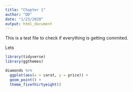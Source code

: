 ```yaml
---
title: "Chapter 1"
author: "DD"
date: "1/23/2020"
output: html_document
---
```


This is a test file to check if everything is getting commited.

Lets
```r

library(tidyverse)
library(ggthemes)

diamonds %>%
  ggplot(aes(x = carat, y = price)) +
  geom_point() +
  theme_fivethirtyeight()

```
